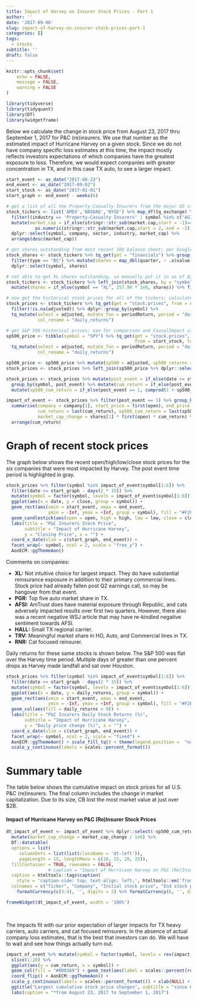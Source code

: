 ```yaml
---
title: Impact of Harvey on Insurer Stock Prices - Part 1
author: ''
date: '2017-09-06'
slug: impact-of-harvey-on-insurer-stock-prices-part-1
categories: []
tags:
  - stocks
subtitle: ''
draft: false
---
```


```r

knitr::opts_chunk$set(
	echo = FALSE,
	message = FALSE,
	warning = FALSE
)

library(tidyverse)
library(tidyquant)
library(DT)
library(widgetframe)

```

Below we calculate the change in stock price from August 23, 2017 thru September 1, 2017 for P&C (re)insurers. We use that number as the estimated impact of Hurricane Harvey on a given stock. Since we do not have company specific loss estimates at this time, the impact mostly reflects investors expectations of which companies have the greatest exposure to loss. Therefore, we would expect companies with greater concentration in TX, and in this case TX auto, to see a larger impact.

```r

start_event <- as_date("2017-08-23")
end_event <- as_date("2017-09-02")
start_stock <- as_date("2017-01-01")
start_graph <- end_event - weeks(6)

```

```r

# get a list of all the Property-Casualty Insurers from the major US stock exchanges
stock_tickers <- list('AMEX','NASDAQ','NYSE') %>% map_df(tq_exchange) %>% 
  filter((industry == 'Property-Casualty Insurers' | symbol %in% c("AGII", "ERIE", "AIZ")) & !is.na(market.cap)) %>%
  mutate(market_cap = if_else(stringr::str_sub(market.cap,start = -1)=="M",1e6,1e9) *
           as.numeric(stringr::str_sub(market.cap,start = 2, end = -2))) %>%
  dplyr::select(symbol, company, sector, industry, market_cap) %>%
  arrange(desc(market_cap))

# get shares outstanding from most recent 10Q balance sheet; per Google finance
stock_shares <- stock_tickers %>% tq_get(get = "financials") %>% group_by(symbol) %>% 
  filter(type == "BS") %>% mutate(shares = map_dbl(quarter, ~ .x$value[.x$group == 42][1] * 1e6)) %>%
  dplyr::select(symbol, shares)

# not able to get XL shares outstanding, so manually put it in as of Q2 2017
stock_tickers <- stock_tickers %>% left_join(stock_shares, by = "symbol") %>%
  mutate(shares = if_else(symbol == "XL", 257.94 * 1e6, shares)) %>% filter(!is.na(shares))

# now get the historical stock prices for all of the tickers; calculate daily returns
stock_prices <- stock_tickers %>% tq_get(get = "stock.prices", from = start_stock, to = end_event) %>% 
  filter(!is.na(adjusted)) %>% dplyr::group_by(symbol) %>%
  tq_mutate(select = adjusted, mutate_fun = periodReturn, period = "daily", type = "arithmetic", 
            col_rename = "daily_returns")

# get S&P 500 historical prices; use for comparison and CausalImpact calculation
sp500_price <- tibble(symbol = "SPY") %>% tq_get(get = "stock.prices", 
                                                 from = start_stock, to = end_event) %>%
  tq_mutate(select = adjusted, mutate_fun = periodReturn, period = "daily", type = "arithmetic", 
            col_rename = "daily_returns")

sp500_price <- sp500_price %>% mutate(sp500 = adjusted, sp500_returns = daily_returns)
stock_prices <- stock_prices %>% left_join(sp500_price %>% dplyr::select(date, sp500, sp500_returns), by = "date")

```


```r

stock_prices <- stock_prices %>% mutate(post_event = if_else(date >= start_event, 1, 0)) %>%
  group_by(symbol, post_event) %>% mutate(cum_return = if_else(post_event == 1, cumprod(1 + daily_returns) - 1, 0)) %>%
  mutate(sp500_cum_return = if_else(post_event == 1, cumprod(1 + sp500_returns) - 1, 0)) %>% ungroup()

impact_of_event <- stock_prices %>% filter(post_event == 1) %>% group_by(symbol) %>%
  summarise(company = company[1], start_price = first(open), end_price = last(adjusted), 
            cum_return = last(cum_return), sp500_cum_return = last(sp500_cum_return),
            market_cap_change = shares[1] * first(open) * cum_return) %>% ungroup() %>% 
  arrange(cum_return)

```

# Graph of recent stock prices

The graph below shows the recent open/high/low/close stock prices for the six companies that were most impacted by Harvey. The post event time period is highlighted in gray.

```r

stock_prices %>% filter(symbol %in% impact_of_event$symbol[1:6]) %>%
  filter(date >= start_graph - days(2 * 15)) %>%
  mutate(symbol = factor(symbol, levels = impact_of_event$symbol[1:6])) %>%
  ggplot(aes(x = date, y = close, group = symbol)) +
  geom_rect(aes(xmin = start_event, xmax = end_event, 
                ymin = -Inf, ymax = +Inf, group = symbol), fill = "#F2F2F2") +
  geom_candlestick(aes(open = open, high = high, low = low, close = close)) +
  labs(title = "P&C Insurers Stock Price", 
       subtitle = "Impact of Hurricane Harvey",
       y = "Closing Price", x = "") + 
  coord_x_date(xlim = c(start_graph, end_event)) +
  facet_wrap(~ symbol, ncol = 2, scale = "free_y") + 
  AonECM::ggThemeAon()

```

Comments on companies:

- **XL:** Not intuitive choice for largest impact. They do have substantial reinsurance exposure in addition to their primary commercial lines. Stock price had already fallen post Q2 earnings call, so may be hangover from that event.
- **PGR:** Top five auto market share in TX. 
- **AFSI:** AmTrust does have material exposure through Republic, and cats adversely impacted results over first two quarters. However, there also was a recent negative WSJ article that may have re-kindled negative sentiment towards AFSI.
- **HALL:** Small TX regional carrier.
- **TRV:** Meaningful market share in HO, Auto, and Commercial lines in TX.
- **RNR:** Cat focused reinsurer. 

Daily returns for these same stocks is shown below. The S&P 500 was flat over the Harvey time period. Multiple days of greater than one percent drops as Harvey made landfall and sat over Houston.

```r

stock_prices %>% filter(symbol %in% impact_of_event$symbol[1:6]) %>%
  filter(date >= start_graph - days(2 * 15)) %>%
  mutate(symbol = factor(symbol, levels = impact_of_event$symbol[1:6])) %>%
  ggplot(aes(x = date, y = daily_returns, group = symbol)) +
  geom_rect(aes(xmin = start_event, xmax = end_event, 
                ymin = -Inf, ymax = +Inf, group = symbol), fill = "#F2F2F2") +
  geom_col(aes(fill = daily_returns < 0)) +
  labs(title = "P&C Insurers Daily Stock Returns (%)", 
       subtitle = "Impact of Hurricane Harvey",
       y = "Daily price change (%)", x = "") + 
  coord_x_date(xlim = c(start_graph, end_event)) +
  facet_wrap(~ symbol, ncol = 2, scale = "fixed") + 
  AonECM::ggThemeAon() + scale_fill_tq() + theme(legend.position =  "none") +
  scale_y_continuous(labels = scales::percent_format())


```

# Summary table

The table below shows the cumulative impact on stock prices for all U.S. P&C (re)insurers. The final column includes the change in market capitalization. Due to its size, CB lost the most market value at just over \$2B. 

#### Impact of Hurricane Harvey on P&C (Re)Insurer Stock Prices

```r

dt_impact_of_event <- impact_of_event %>% dplyr::select(-sp500_cum_return) %>% 
  mutate(market_cap_change = market_cap_change / 1e6) %>%
  DT::datatable(  
  options = list(
     columnDefs = list(list(className = 'dt-left')),
     pageLength = 15, lengthMenu = c(10, 15, 20, 25)),
  fillContainer = TRUE, rownames = FALSE,
                # caption = "Impact of Hurricane Harvey on P&C (Re)Insurer Stock Prices", 
  caption = htmltools::tags$caption(
    style = 'caption-side: top; text-align: left;', htmltools::em('from August 23, 2017 to September 1, 2017')),
  colnames = c("Ticker", "Company", "Initial stock price", "End stock price", "% change", "Market cap change ($m)")) %>%
    formatCurrency(c(3:4), '', digits = 2) %>% formatCurrency(6, '', digits = 1) %>% formatPercentage(5, digits = 1)

frameWidget(dt_impact_of_event, width = '100%')

```

<br>

The impacts fit with our prior expectation of larger impacts for TX heavy carriers, auto carriers, and cat focused reinsurers. In the absence of actual company loss estimates, that is the best that investors can do. We will have to wait and see how things actually turn out.

```r

impact_of_event %>% mutate(symbol = factor(symbol, levels = rev(impact_of_event$symbol))) %>%
  slice(1:20) %>%
  ggplot(aes(y = cum_return, x = symbol)) +
  geom_col(fill = "#0083A9") + geom_text(aes(label = scales::percent(round(cum_return,3))), size = 3, nudge_y = -0.0025) +
  coord_flip() + AonECM::ggThemeAon() +
  scale_y_continuous(labels = scales::percent_format()) + xlab(NULL) + ylab("Cumulative stock price change since event") +
  ggtitle("Largest cumulative stock price changes", subtitle = "since Hurricane Harvey") +
  labs(caption = "*from August 23, 2017 to September 1, 2017")

```

